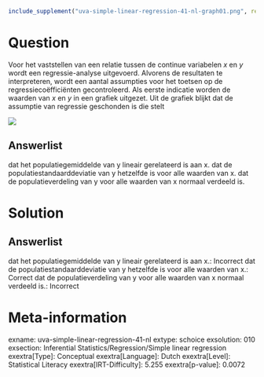 ```r
include_supplement("uva-simple-linear-regression-41-nl-graph01.png", recursive = TRUE)
```

Question
========

Voor het vaststellen van een relatie tussen de continue variabelen *x*
en *y* wordt een regressie-analyse uitgevoerd. Alvorens de resultaten te
interpreteren, wordt een aantal assumpties voor het toetsen op de
regressiecoëfficiënten gecontroleerd. Als eerste indicatie worden de
waarden van *x* en *y* in een grafiek uitgezet. Uit de grafiek blijkt
dat de assumptie van regressie geschonden is die stelt

![](uva-simple-linear-regression-41-nl-graph01.png)

Answerlist
----------

dat het populatiegemiddelde van y lineair gerelateerd is aan x.
dat de populatiestandaarddeviatie van y hetzelfde is voor alle waarden van x.
dat de populatieverdeling van y voor alle waarden van x normaal verdeeld is.

Solution
========

Answerlist
----------

dat het populatiegemiddelde van y lineair gerelateerd is aan x.: Incorrect
dat de populatiestandaarddeviatie van y hetzelfde is voor alle waarden van x.: Correct
dat de populatieverdeling van y voor alle waarden van x normaal verdeeld is.: Incorrect

Meta-information
================
exname: uva-simple-linear-regression-41-nl
extype: schoice
exsolution: 010
exsection: Inferential Statistics/Regression/Simple linear regression
exextra[Type]: Conceptual
exextra[Language]: Dutch
exextra[Level]: Statistical Literacy
exextra[IRT-Difficulty]: 5.255
exextra[p-value]: 0.0072
